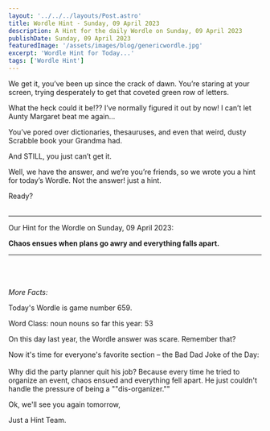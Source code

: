 ```yaml
---
layout: '../../../layouts/Post.astro'
title: Wordle Hint - Sunday, 09 April 2023
description: A Hint for the daily Wordle on Sunday, 09 April 2023
publishDate: Sunday, 09 April 2023
featuredImage: '/assets/images/blog/genericwordle.jpg'
excerpt: 'Wordle Hint for Today...'
tags: ['Wordle Hint']
---
```


We get it, you’ve been up since the crack of dawn. You’re staring at your screen, trying desperately to get that coveted green row of letters. 

What the heck could it be!??
I’ve normally figured it out by now!
I can’t let Aunty Margaret beat me again… 

You’ve pored over dictionaries, thesauruses, and even that weird, dusty Scrabble book your Grandma had.

And STILL, you just can’t get it. 

Well, we have the answer, and we’re you’re friends, so we wrote you a hint for today’s Wordle.
Not the answer! just a hint. 

Ready?<br /><br />

----

Our Hint for the Wordle on Sunday, 09 April 2023:

**Chaos ensues when plans go awry and everything falls apart.** 


----

<br /><br /><br />*More Facts:*

Today's Wordle is game number 659.

Word Class: noun nouns so far this year: 53 

On this day last year, the Wordle answer was scare. Remember that? 

Now it's time for everyone's favorite section – the Bad Dad Joke of the Day:<br /><br />Why did the party planner quit his job? Because every time he tried to organize an event, chaos ensued and everything fell apart. He just couldn't handle the pressure of being a ""dis-organizer."" 

Ok, we'll see you again tomorrow, 

Just a Hint Team.